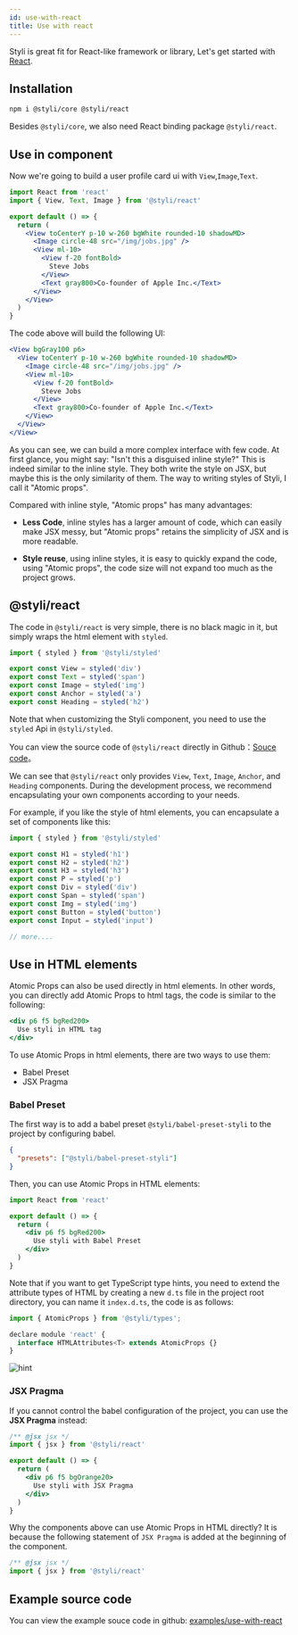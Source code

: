 ```yaml
---
id: use-with-react
title: Use with react
---
```


Styli is great fit for React-like framework or library, Let's get started with [React](https://reactjs.org/).

## Installation

```bash
npm i @styli/core @styli/react
```

Besides `@styli/core`, we also need React binding package `@styli/react`.

## Use in component

Now we're going to build a user profile card ui with `View`,`Image`,`Text`.

```jsx title="src/components/ProfileCard.ts"
import React from 'react'
import { View, Text, Image } from '@styli/react'

export default () => {
  return (
    <View toCenterY p-10 w-260 bgWhite rounded-10 shadowMD>
      <Image circle-48 src="/img/jobs.jpg" />
      <View ml-10>
        <View f-20 fontBold>
          Steve Jobs
        </View>
        <Text gray800>Co-founder of Apple Inc.</Text>
      </View>
    </View>
  )
}
```

The code above will build the following UI:

```jsx live
<View bgGray100 p6>
  <View toCenterY p-10 w-260 bgWhite rounded-10 shadowMD>
    <Image circle-48 src="/img/jobs.jpg" />
    <View ml-10>
      <View f-20 fontBold>
        Steve Jobs
      </View>
      <Text gray800>Co-founder of Apple Inc.</Text>
    </View>
  </View>
</View>
```

As you can see, we can build a more complex interface with few code. At first glance, you might say: "Isn't this a disguised inline style?" This is indeed similar to the inline style. They both write the style on JSX, but maybe this is the only similarity of them. The way to writing styles of Styli, I call it "Atomic props".

Compared with inline style, "Atomic props" has many advantages:

- **Less Code**, inline styles has a larger amount of code, which can easily make JSX messy, but "Atomic props" retains the simplicity of JSX and is more readable.

- **Style reuse**, using inline styles, it is easy to quickly expand the code, using "Atomic props", the code size will not expand too much as the project grows.

## @styli/react

The code in `@styli/react` is very simple, there is no black magic in it, but simply wraps the html element with `styled`.

```jsx title="@styli/react source code"
import { styled } from '@styli/styled'

export const View = styled('div')
export const Text = styled('span')
export const Image = styled('img')
export const Anchor = styled('a')
export const Heading = styled('h2')
```

Note that when customizing the Styli component, you need to use the `styled` Api in `@styli/styled`.

You can view the source code of `@styli/react` directly in Github：[Souce code](https://github.com/forsigner/styli/blob/master/packages/react/src/index.tsx)。

We can see that `@styli/react` only provides `View`, `Text`, `Image`, `Anchor`, and `Heading` components. During the development process, we recommend encapsulating your own components according to your needs.

For example, if you like the style of html elements, you can encapsulate a set of components like this:

```jsx title="@styli/react 源码"
import { styled } from '@styli/styled'

export const H1 = styled('h1')
export const H2 = styled('h2')
export const H3 = styled('h3')
export const P = styled('p')
export const Div = styled('div')
export const Span = styled('span')
export const Img = styled('img')
export const Button = styled('button')
export const Input = styled('input')

// more....
```

## Use in HTML elements

Atomic Props can also be used directly in html elements. In other words, you can directly add Atomic Props to html tags, the code is similar to the following:

```jsx
<div p6 f5 bgRed200>
  Use styli in HTML tag
</div>
```

To use Atomic Props in html elements, there are two ways to use them:

- Babel Preset
- JSX Pragma

### Babel Preset

The first way is to add a babel preset `@styli/babel-preset-styli` to the project by configuring babel.

```json title=".babelrc"
{
  "presets": ["@styli/babel-preset-styli"]
}
```

Then, you can use Atomic Props in HTML elements:

```jsx
import React from 'react'

export default () => {
  return (
    <div p6 f5 bgRed200>
      Use styli with Babel Preset
    </div>
  )
}
```

Note that if you want to get TypeScript type hints, you need to extend the attribute types of HTML by creating a new `d.ts` file in the project root directory, you can name it `index.d.ts`, the code is as follows:

```jsx title="index.d.ts"
import { AtomicProps } from '@styli/types';

declare module 'react' {
  interface HTMLAttributes<T> extends AtomicProps {}
}

```

![hint](/img/Intellisense.png)

### JSX Pragma

If you cannot control the babel configuration of the project, you can use the **JSX Pragma** instead:

```jsx
/** @jsx jsx */
import { jsx } from '@styli/react'

export default () => {
  return (
    <div p6 f5 bgOrange20>
      Use styli with JSX Pragma
    </div>
  )
}
```

Why the components above can use Atomic Props in HTML directly? It is because the following statement of `JSX Pragma` is added at the beginning of the component.

```jsx
/** @jsx jsx */
import { jsx } from '@styli/react'
```

## Example source code

You can view the example souce code in github: [examples/use-with-react](https://github.com/forsigner/styli/tree/master/examples/example-react)
